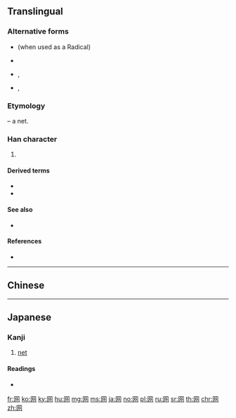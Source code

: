 {{character info/new}}
{{also|網}}
==Translingual==
{{stroke order|type=animate}}

===Alternative forms===
* {{l|mul|罒}} (when used as a Radical)
* {{l|mul|罓}}
* {{l|mul|⺳}}, {{l|mul|⺴}}
* {{l|mul|⺵}}, {{l|mul|𦉫}}

===Etymology===
{{Han etyl}}
{{liushu|p}} – a net.

===Han character===
{{Han char|rn=122|rad=网|as=00|sn=6|four=77220|canj=BKK|ids=⿵冂⿰㐅㐅}}

# {{mul-kangxi radical-def}}

====Derived terms====
* {{l|mul|岡}}
* {{l|mul|Index:Chinese radical/网}}

====See also====
* {{l|mul|㓁}} {{qualifier|as in [[罕]], [[罙]]}}

====References====
* {{Han ref|kx=0946.200|dkj=28199|dj=1387.110|hdz=42913.010|uh=7F51|ud=32593|bh=CA49|bd=51785}}

----

==Chinese==
{{zh-see|網}}

----

==Japanese==

===Kanji===
{{ja-kanji|grade=uc|rs=网00}}

# [[net]]

====Readings====
* {{ja-readings|on=[[もう]] (mō), [[ぼう]] (bō)|kun=[[あみ]] (ami)}}

[[fr:网]]
[[ko:网]]
[[ky:网]]
[[hu:网]]
[[mg:网]]
[[ms:网]]
[[ja:网]]
[[no:网]]
[[pl:网]]
[[ru:网]]
[[sr:网]]
[[th:网]]
[[chr:网]]
[[zh:网]]